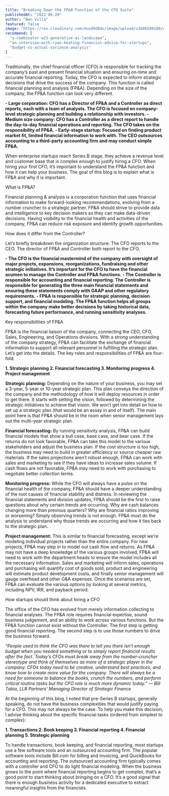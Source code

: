 ```yaml
---
title: "Breaking Down the FP&A Function of the CFO Suite"
publishedAt: "2022-06-20"
author: "Ben Villa"
featured: false
image: "https://res.cloudinary.com/duud9d8dv/image/upload/v1686589100/web-app-clones/truewind.ai/breadown-the-fpa_fje35x.jpg"
recommend: [
  "y-combinator-w23-generative-ai-landscape",
  "an-interview-with-ryan-keating-financial-advice-for-startups",
  "budget-vs-actual-variance-analysis"
]
---
```


Traditionally, the chief financial officer (CFO) is responsible for tracking the company’s past and present financial situation and ensuring on-time and accurate financial reporting. Today, the CFO is expected to inform strategic decisions that drive the success of the company. This function is called financial planning and analysis (FP&A). Depending on the size of the company, the FP&A function can look very different.

<b>
- Large corporation: CFO has a Director of FP&A and a Controller as direct reports, each with a team of analysts. The CFO is focused on company-level strategic planning and building a relationship with investors.
- Medium size company: CFO has a Controller as a direct report to handle the day-to-day financial operations and reporting. The CFO takes on the responsibility of FP&A.
- Early-stage startup: Focused on finding product market fit, limited financial information to work with. The CEO outsources accounting to a third-party accounting firm and may conduct simple FP&A.
</b>

When enterprise startups reach Series B stage, they achieve a revenue level and customer base that is complex enough to justify hiring a CFO. When hiring your first CFO, it’s important to understand the FP&A function and how it can help your business. The goal of this blog is to explain what is FP&A and why it is important.

<span className="text-xl font-bold italic">What is FP&A?</span>

Financial planning & analysis is a corporation function that uses financial information to make forward-looking recommendations, evolving from a number cruncher to a strategic partner. FP&A should strive to provide data and intelligence to key decision makers so they can make data-driven decisions. Having visibility to the financial health and activities of the company, FP&A can reduce risk exposure and identify growth opportunities.

<span className="text-xl font-bold italic">How does it differ from the Controller?</span>

Let’s briefly breakdown the organization structure: The CFO reports to the CEO. The director of FP&A and Controller both report to the CFO.

<b>
- The CFO is the financial mastermind of the company with oversight of major projects, expansions, reorganizations, fundraising and other strategic initiatives. It’s important for the CFO to have the financial acumen to manage the Controller and FP&A functions.
- The Controller is responsible for accounting and financial reporting. The Controller is responsible for generating the three main financial statements and ensuring these statements comply with GAAP and other regulatory requirements.
- FP&A is responsible for strategic planning, decision support, and financial modeling. The FP&A function helps all groups within the company make better decisions by taking historical data, forecasting future performance, and running sensitivity analyses.
</b>

<span className="text-xl font-bold italic">Key responsibilities of FP&A</span>

FP&A is the financial liaison of the company, connecting the CEO, CFO, Sales, Engineering, and Operations divisions. With a strong understanding of the company strategy, FP&A can facilitate the exchange of financial information to support all relevant personnel in fulfilling the strategic plan. Let’s get into the details. The key roles and responsibilities of FP&A are four-fold:

<b>
1. Strategic planning
2. Financial forecasting
3. Monitoring progress
4. Project management
</b>

<b>Strategic planning:</b> Depending on the nature of your business, you may set a 3-year, 5-year or 10-year strategic plan. This plan conveys the direction of the company and the methodology of how it will deploy resources in order to get there. It starts with setting the vision, followed by determining the strategic initiatives to achieve that vision. We won’t get into detail on how to set up a strategic plan (that would be an essay in and of itself). The main point here is that FP&A should be in the room when senior management lays out the multi-year strategic plan.

<b>Financial forecasting:</b> By running sensitivity analysis, FP&A can build financial models that show a bull case, base case, and bear case. If the returns do not look favorable, FP&A can take this model to the various stakeholders and adjust the business plan. If the cost structure is too high, the business may need to build in greater efficiency or source cheaper raw materials. If the sales projections aren’t robust enough, FP&A can work with sales and marketing to see if they have ideas to increase sales volume. If cash flows are not favorable, FP&A may need to work with purchasing to negotiate better collection terms.

<b>Monitoring progress:</b> While the CFO will always have a pulse on the financial health of the company, FP&A should have a deeper understanding of the root causes of financial stability and distress. In reviewing the financial statements and division updates, FP&A should be the first to raise questions about why certain trends are occurring. Why are cash balances changing more than previous quarters? Why are financial ratios improving or worsening? Simply observing trends is not enough. FP&A must do the analysis to understand why those trends are occurring and how it ties back to the strategic plan.

<b>Project management:</b> This is similar to financial forecasting, except we’re modeling individual projects rather than the entire company. For new projects, FP&A may step in to model out cash flow and returns. As FP&A may not have a deep knowledge of the various groups involved, FP&A will need to work with the department heads to ensure the model includes all the necessary information. Sales and marketing will inform sales, operations and purchasing will quantify cost of goods sold, product and engineering will estimate product development costs, and finally senior management will gauge overhead and other G&A expenses. Once the scenarios are set, FP&A can evaluate the various options by looking at several metrics, including NPV, IRR, and payback period.

<span className="text-xl font-bold italic">How startups should think about hiring a CFO</span>

The office of the CFO has evolved from merely information collecting to financial analyses. The FP&A role requires financial expertise, sound business judgement, and an ability to work across various functions. But the FP&A function cannot exist without the Controller. The first step is getting good financial reporting. The second step is to use those numbers to drive the business forward.

<i>“People used to think the CFO was there to tell you there isn’t enough budget when you needed something or to simply report financial results after the fact. Today’s CFOs must break away from the number-cruncher stereotype and think of themselves as more of a strategic player in the company. CFOs today need to be creative, understand best practices, and know how to create more value for the company. There will always be a need for someone to balance the books, crunch the numbers, and perform critical routine tasks but the CFO role is much more dynamic today.” — Bill Tobia, LLR Partners’ Managing Director of Strategic Finance</i>

At the beginning of this blog, I noted that pre-Series B startups, generally speaking, do not have the business complexities that would justify paying for a CFO. This may not always be the case. To help you make this decision, I advise thinking about the specific financial tasks (ordered from simplest to complex):

<b>
1. Transactions
2. Book keeping
3. Financial reporting
4. Financial planning
5. Strategic planning
</b>

To handle transactions, book keeping, and financial reporting, most startups use a few software tools and an outsourced accounting firm. The popular software tools include Bill.com for billing and invoicing, and QuickBooks for accounting and reporting. The outsourced accounting firm typically comes with a controller and CFO to do light financial modeling. When the business grows to the point where financial reporting begins to get complex, that’s a good point to start thinking about bringing on a CFO. It’s a good signal that there is enough business activity for a dedicated executive to extract meaningful insights from the financials.